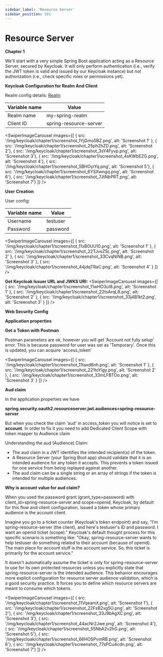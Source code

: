 ```yaml
---
sidebar_label: 'Resource Server'
sidebar_position: 101
---
```



# Resource Server

**Chapter 1**

We'll start with a very simple Spring Boot application acting as a <Highlight color="#e91e63">Resource Server</Highlight>, secured by Keycloak. It will only perform authentication (i.e., verify the JWT token is valid and issued by our Keycloak instance) but not authorization (i.e., check specific roles or permissions yet).


**Keycloak Configuration for Realm And Client**

Realm config details: [Realm](Realm.html)

| Variable name    | Value |
| -------- | ------- |
| Realm name  | my-spring-realm   |
| Client ID  | spring-resource-server  |

<SwiperImageCarousel
  images={[
    { src: '/img/keycloak/chapter1/screenshot_1YjGmo5BZ.png', alt: 'Screenshot 1' },
    { src: '/img/keycloak/chapter1/screenshot_25ph2hZD.png', alt: 'Screenshot 2'},
    { src: '/img/keycloak/chapter1/screenshot_3sY4Fyvp.png', alt: 'Screenshot 3'},
    { src: '/img/keycloak/chapter1/screenshot_4sKWbEZG.png', alt: 'Screenshot 4'},
    { src: '/img/keycloak/chapter1/screenshot_5BHOyiYq.png', alt: 'Screenshot 5'},
    { src: '/img/keycloak/chapter1/screenshot_6YSXwngq.png', alt: 'Screenshot 6'},
    { src: '/img/keycloak/chapter1/screenshot_7JtNbPRT.png', alt: 'Screenshot 7'}
  ]} />

**User Creation**

User config:

| Variable name    | Value |
| -------- | ------- |
| Username | testuser |
| Password | password |

<SwiperImageCarousel
  images={[
    { src: '/img/keycloak/chapter1/screenshot_11xB0UU10.png', alt: 'Screenshot 1' },
    { src: '/img/keycloak/chapter1/screenshot_22TJvsZ5L.png', alt: 'Screenshot 2' },
    { src: '/img/keycloak/chapter1/screenshot_33CvqNiNB.png', alt: 'Screenshot 3' },
    { src: '/img/keycloak/chapter1/screenshot_44jdqTRaC.png', alt: 'Screenshot 4' }
  ]} />

**Get Keycloak Issuer URL and JWKS URI:**
<SwiperImageCarousel
  images={[
    { src: '/img/keycloak/chapter1/screenshot_11wHO3uI8.png', alt: 'Screenshot 1' },
    { src: '/img/keycloak/chapter1/screenshot_22tsArqLB.png', alt: 'Screenshot 2' },
    { src: '/img/keycloak/chapter1/screenshot_33j4B1kt2.png', alt: 'Screenshot 3' }
  ]} />

**Web Security Config**

<ShikiCodeBlock language="java" theme="catppuccin-frappe"
                source="https://raw.githubusercontent.com/stokilo/keycloack-docs/refs/heads/main/chapters/chapter1-resource-server/src/main/java/org/sstec/resourceserver/SecurityConfig.java" />



**Application properties**

<ShikiCodeBlock language="properties" theme="catppuccin-frappe"
                source="https://raw.githubusercontent.com/stokilo/keycloack-docs/refs/heads/main/chapters/chapter1-resource-server/src/main/resources/application.properties" />


**Get a Token with Postman**

Postman parameters are ok, however you will get 'Account not fully setup' error. This is because password for user was set as 'Temporary'.
Once this is updated, you can acquire 'access_token'

<SwiperImageCarousel
  images={[
    { src: '/img/keycloak/chapter1/screenshot_11taxd6nh.png', alt: 'Screenshot 1' },
    { src: '/img/keycloak/chapter1/screenshot_221toYigy.png', alt: 'Screenshot 2' },
    { src: '/img/keycloak/chapter1/screenshot_33mLFBTOo.png', alt: 'Screenshot 3' }
  ]} />


**Aud claim**

In the application.properties we have

**spring.security.oauth2.resourceserver.jwt.audiences=spring-resource-server**

But when you check the claim 'aud' in access_token you will notice is set to **account**. In order to fix it you need to
add Dedicated Client Scope with token mapper to Audience claim


Understanding the aud (Audience) Claim:
   * The aud claim in a JWT identifies the intended recipient(s) of the token.
   * A Resource Server (your Spring Boot app) should validate that it is an intended audience for any token it accepts. This prevents a token issued for one service from being replayed against another.
   * The aud claim can be a single string or an array of strings if the token is intended for multiple audiences.

**Why is account value for aud claim?**

When you used the password grant (grant_type=password) with client_id=spring-resource-server and scope=openid, Keycloak, by default for this flow and client configuration, issued a token whose primary audience is the account client.

Imagine you go to a ticket counter (Keycloak's token endpoint) and say, "I'm spring-resource-server (the client), and here's testuser's ID and password. I want an openid ticket (scope)."
Keycloak's default thought process for this specific scenario is something like: "Okay, spring-resource-server wants to help testuser do something related to their account (because of openid). The main place for account stuff is the account service. So, this ticket is primarily for the account service."

It doesn't automatically assume the ticket is only for spring-resource-server to use for its own protected resources unless you explicitly state that spring-resource-server is the intended audience.
This behavior encourages more explicit configuration for resource server audience validation, which is a good security practice. It forces you to define which resource servers are meant to consume which tokens.


<SwiperImageCarousel
  images={[
    { src: '/img/keycloak/chapter1/screenshot_11Vqeamit.png', alt: 'Screenshot 1'},
    { src: '/img/keycloak/chapter1/screenshot_22FsB2xg5U.png', alt: 'Screenshot 2'},
    { src: '/img/keycloak/chapter1/screenshot_33J9bAgXC.png', alt: 'Screenshot 3'},
    { src: '/img/keycloak/chapter1/screenshot_44acNr2Jwe.png', alt: 'Screenshot 4'},
    { src: '/img/keycloak/chapter1/screenshot_55NbA2v2hG.png', alt: 'Screenshot 5'},
    { src: '/img/keycloak/chapter1/screenshot_66HOSPvmRB.png', alt: 'Screenshot 6'},
    { src: '/img/keycloak/chapter1/screenshot_77sPCu4cdn.png', alt: 'Screenshot 7'}
  ]} />

